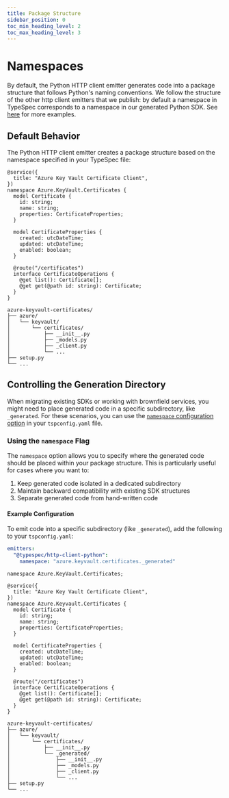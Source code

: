 ```yaml
---
title: Package Structure
sidebar_position: 0
toc_min_heading_level: 2
toc_max_heading_level: 3
---
```



# Namespaces

By default, the Python HTTP client emitter generates code into a package structure that follows Python's naming conventions. We follow the structure of the other http client emitters that we publish: by default a namespace in TypeSpec corresponds to a namespace in our generated Python SDK. See [here](https://azure.github.io/typespec-azure/docs/howtos/generate-client-libraries/02package/#namespace) for more examples.

## Default Behavior

The Python HTTP client emitter creates a package structure based on the namespace specified in your TypeSpec file:

<Tabs>
<TabItem label="TypeSpec File" default>

```typespec
@service({
  title: "Azure Key Vault Certificate Client",
})
namespace Azure.KeyVault.Certificates {
  model Certificate {
    id: string;
    name: string;
    properties: CertificateProperties;
  }

  model CertificateProperties {
    created: utcDateTime;
    updated: utcDateTime;
    enabled: boolean;
  }

  @route("/certificates")
  interface CertificateOperations {
    @get list(): Certificate[];
    @get get(@path id: string): Certificate;
  }
}
```

</TabItem>
<TabItem label="Generated Python SDK">

```
azure-keyvault-certificates/
├── azure/
│   └── keyvault/
│       └── certificates/
│           ├── __init__.py
│           ├── _models.py
│           ├── _client.py
│           └── ...
├── setup.py
└── ...
```

</TabItem>
</Tabs>

## Controlling the Generation Directory

When migrating existing SDKs or working with brownfield services, you might need to place generated code in a specific subdirectory, like `_generated`. For these scenarios, you can use the [`namespace` configuration option](https://azure.github.io/typespec-azure/docs/libraries/typespec-client-generator-core/reference/emitter/#namespace) in your `tspconfig.yaml` file.

### Using the `namespace` Flag

The `namespace` option allows you to specify where the generated code should be placed within your package structure. This is particularly useful for cases where you want to:

1. Keep generated code isolated in a dedicated subdirectory
2. Maintain backward compatibility with existing SDK structures
3. Separate generated code from hand-written code

#### Example Configuration

To emit code into a specific subdirectory (like `_generated`), add the following to your `tspconfig.yaml`:

<Tabs>
<TabItem label="tspconfig.yaml" default>

```yaml
emitters:
  "@typespec/http-client-python":
    namespace: "azure.keyvault.certificates._generated"
```

</TabItem>
<TabItem label="TypeSpec File">

```typespec
namespace Azure.KeyVault.Certificates;

@service({
  title: "Azure Key Vault Certificate Client",
})
namespace Azure.Keyvault.Certificates {
  model Certificate {
    id: string;
    name: string;
    properties: CertificateProperties;
  }

  model CertificateProperties {
    created: utcDateTime;
    updated: utcDateTime;
    enabled: boolean;
  }

  @route("/certificates")
  interface CertificateOperations {
    @get list(): Certificate[];
    @get get(@path id: string): Certificate;
  }
}
```

</TabItem>
<TabItem label="Generated Python SDK">

```
azure-keyvault-certificates/
├── azure/
│   └── keyvault/
│       └── certificates/
│           ├── __init__.py
│           └── _generated/
│               ├── __init__.py
│               ├── _models.py
│               ├── _client.py
│               └── ...
├── setup.py
└── ...
```

</TabItem>
</Tabs>
